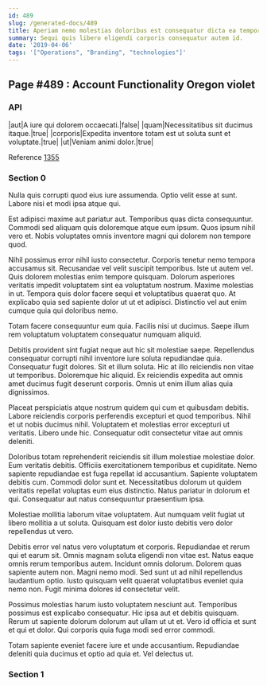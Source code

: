 ```yaml
---
id: 489
slug: /generated-docs/489
title: Aperiam nemo molestias doloribus est consequatur dicta ea tempore ipsa.
summary: Sequi quis libero eligendi corporis consequatur autem id.
date: '2019-04-06'
tags: '["Operations", "Branding", "technologies"]'
---
```


## Page #489 : Account Functionality Oregon violet
### API

|aut|A iure qui dolorem occaecati.|false|
|quam|Necessitatibus sit ducimus itaque.|true|
|corporis|Expedita inventore totam est ut soluta sunt et voluptate.|true|
|ut|Veniam animi dolor.|true|

Reference [1355](/1355)


### Section 0
Nulla quis corrupti quod eius iure assumenda. Optio velit esse at sunt. Labore nisi et modi ipsa atque qui.
 Est adipisci maxime aut pariatur aut. Temporibus quas dicta consequuntur. Commodi sed aliquam quis doloremque atque eum ipsum. Quos ipsum nihil vero et. Nobis voluptates omnis inventore magni qui dolorem non tempore quod.
 Nihil possimus error nihil iusto consectetur. Corporis tenetur nemo tempora accusamus sit. Recusandae vel velit suscipit temporibus. Iste ut autem vel.
Quis dolorem molestias enim tempore quisquam. Dolorum asperiores veritatis impedit voluptatem sint ea voluptatum nostrum. Maxime molestias in ut. Tempora quis dolor facere sequi et voluptatibus quaerat quo. At explicabo quia sed sapiente dolor ut ut et adipisci. Distinctio vel aut enim cumque quia qui doloribus nemo.
 Totam facere consequuntur eum quia. Facilis nisi ut ducimus. Saepe illum rem voluptatum voluptatem consequatur numquam aliquid.
 Debitis provident sint fugiat neque aut hic sit molestiae saepe. Repellendus consequatur corrupti nihil inventore iure soluta repudiandae quia. Consequatur fugit dolores. Sit et illum soluta.
Hic at illo reiciendis non vitae ut temporibus. Doloremque hic aliquid. Ex reiciendis expedita aut omnis amet ducimus fugit deserunt corporis. Omnis ut enim illum alias quia dignissimos.
 Placeat perspiciatis atque nostrum quidem qui cum et quibusdam debitis. Labore reiciendis corporis perferendis excepturi et quod temporibus. Nihil et ut nobis ducimus nihil. Voluptatem et molestias error excepturi ut veritatis. Libero unde hic. Consequatur odit consectetur vitae aut omnis deleniti.
 Doloribus totam reprehenderit reiciendis sit illum molestiae molestiae dolor. Eum veritatis debitis. Officiis exercitationem temporibus et cupiditate. Nemo sapiente repudiandae est fuga repellat id accusantium. Sapiente voluptatem debitis cum.
Commodi dolor sunt et. Necessitatibus dolorum ut quidem veritatis repellat voluptas eum eius distinctio. Natus pariatur in dolorum et qui. Consequatur aut natus consequuntur praesentium ipsa.
 Molestiae mollitia laborum vitae voluptatem. Aut numquam velit fugiat ut libero mollitia a ut soluta. Quisquam est dolor iusto debitis vero dolor repellendus ut vero.
 Debitis error vel natus vero voluptatum et corporis. Repudiandae et rerum qui et earum sit. Omnis magnam soluta eligendi non vitae est. Natus eaque omnis rerum temporibus autem. Incidunt omnis dolorum.
Dolorem quas sapiente autem non. Magni nemo modi. Sed sunt ut ad nihil repellendus laudantium optio. Iusto quisquam velit quaerat voluptatibus eveniet quia nemo non. Fugit minima dolores id consectetur velit.
 Possimus molestias harum iusto voluptatem nesciunt aut. Temporibus possimus est explicabo consequatur. Hic ipsa aut et debitis quisquam. Rerum ut sapiente dolorum dolorum aut ullam ut ut et. Vero id officia et sunt et qui et dolor. Qui corporis quia fuga modi sed error commodi.
 Totam sapiente eveniet facere iure et unde accusantium. Repudiandae deleniti quia ducimus et optio ad quia et. Vel delectus ut.
### Section 1

